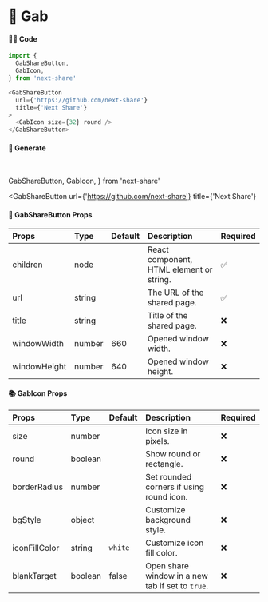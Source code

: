 # 🎀 Gab

#### 👨‍💻 Code

```js copy
import {
  GabShareButton,
  GabIcon,
} from 'next-share'

<GabShareButton
  url={'https://github.com/next-share'}
  title={'Next Share'}
>
  <GabIcon size={32} round />
</GabShareButton>
```

#### 🥰 Generate

<br />

  GabShareButton,
  GabIcon,
} from 'next-share'

<GabShareButton
  url={'https://github.com/next-share'}
  title={'Next Share'}
>
  <GabIcon size={32} round />
</GabShareButton>

#### 📖 GabShareButton Props

| Props | Type | Default | Description | Required |
| :--- | :--- | :--- | :--- | :--- |
| children | node |  | React component, HTML element or string. | ✅ |
| url | string |  | The URL of the shared page. | ✅ |
| title | string |  | Title of the shared page. | ❌ |
| windowWidth | number | 660 | Opened window width. | ❌ |
| windowHeight | number | 640 | Opened window height. | ❌ |

#### 📚 GabIcon Props

| Props | Type | Default | Description | Required |
| :--- | :--- | :--- | :--- | :--- |
| size | number |  | Icon size in pixels. | ❌ |
| round | boolean |  | Show round or rectangle. | ❌ |
| borderRadius | number |  | Set rounded corners if using round icon. | ❌ |
| bgStyle | object |  | Customize background style. | ❌ |
| iconFillColor | string | <code>white</code> | Customize icon fill color. | ❌ |
| blankTarget | boolean | false | Open share window in a new tab if set to `true`. | ❌ |
